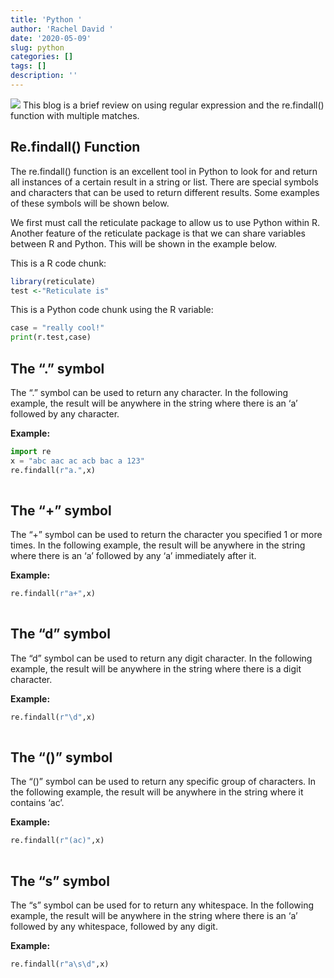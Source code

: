 ```yaml
---
title: 'Python '
author: 'Rachel David '
date: '2020-05-09'
slug: python
categories: []
tags: []
description: ''
---
```

![](/blog/2020-05-09-python_files/regex.png)
This blog is a brief review on using regular expression and the re.findall() function with multiple matches. 

## Re.findall() Function

The re.findall() function is an excellent tool in Python to look for and return all instances of a certain result in a string or list. There are special symbols and characters that can be used to return different results. Some examples of these symbols will be shown below.

We first must call the reticulate package to allow us to use Python within R. Another feature of the reticulate package is that we can share variables between R and Python. This will be shown in the example below.

This is a R code chunk:

```r
library(reticulate)
test <-"Reticulate is" 
```

This is a Python code chunk using the R variable:

```python
case = "really cool!" 
print(r.test,case)
```

## The "." symbol 

The "." symbol can be used to return any character. In the following example, the result will be anywhere in the string where there is an 'a' followed by any character. 

**Example:**

```python
import re
x = "abc aac ac acb bac a 123" 
re.findall(r"a.",x) 
  
```

## The "+" symbol 

The "+" symbol can be used to return the character you specified 1 or more times. In the following example, the result will be anywhere in the string where there is an 'a' followed by any 'a' immediately after it. 

**Example:**

```python
re.findall(r"a+",x) 
  
```

## The "d" symbol 

The "d" symbol can be used to return any digit character. In the following example, the result will be anywhere in the string where there is a digit character. 

**Example:**

```python
re.findall(r"\d",x) 
  
```


## The "()" symbol 

The "()" symbol can be used to return any specific group of characters. In the following example, the result will be anywhere in the string where it contains 'ac'. 

**Example:**

```python
re.findall(r"(ac)",x) 
  
```

## The "s" symbol 

The "s" symbol can be used for to return any whitespace. In the following example, the result will be anywhere in the string where there is an 'a' followed by any whitespace, followed by any digit. 

**Example:**

```python
re.findall(r"a\s\d",x) 
  
```